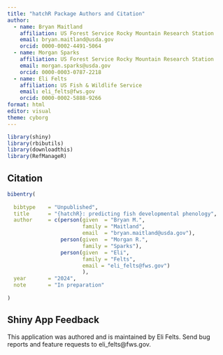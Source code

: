 ```yaml
---
title: "hatchR Package Authors and Citation"
author: 
  - name: Bryan Maitland
    affiliation: US Forest Service Rocky Mountain Research Station
    email: bryan.maitland@usda.gov
    orcid: 0000-0002-4491-5064
  - name: Morgan Sparks
    affiliation: US Forest Service Rocky Mountain Research Station
    email: morgan.sparks@usda.gov
    orcid: 0000-0003-0787-2218
  - name: Eli Felts
    affiliation: US Fish & Wildlife Service
    email: eli_felts@fws.gov
    orcid: 0000-0002-5888-9266
format: html
editor: visual
theme: cyborg
---
```


```r

library(shiny)
library(rbibutils)
library(downloadthis)
library(RefManageR)

```

## Citation

```r
bibentry(
  
  bibtype    = "Unpublished",
  title      = "{hatchR}: predicting fish developmental phenology",
  author     = c(person(given  = "Bryan M.",
                        family = "Maitland",
                        email  = "bryan.maitland@usda.gov"),
                 person(given  = "Morgan R.",
                        family = "Sparks"),
                 person(given  = "Eli",
                        family = "Felts",
                        email = "eli_felts@fws.gov")
                        ),
  year       = "2024",
  note       = "In preparation"
  
)


```

## Shiny App Feedback

This application was authored and is maintained by Eli Felts. Send bug reports and feature requests to eli_felts\@fws.gov.
